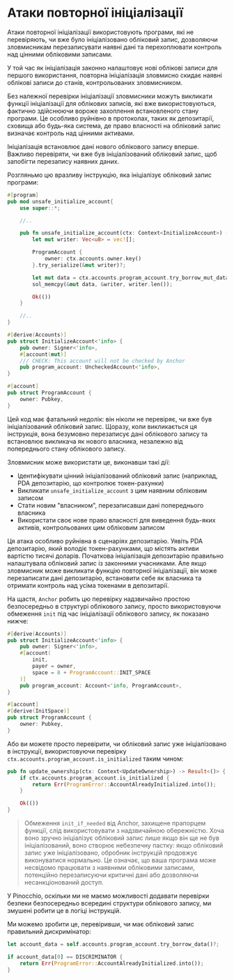 
# Атаки повторної ініціалізації

Атаки повторної ініціалізації використовують програми, які не перевіряють, чи вже було ініціалізовано обліковий запис, дозволяючи зловмисникам перезаписувати наявні дані та перехоплювати контроль над цінними обліковими записами.

У той час як ініціалізація законно налаштовує нові облікові записи для першого використання, повторна ініціалізація зловмисно скидає наявні облікові записи до станів, контрольованих зловмисником.

Без належної перевірки ініціалізації зловмисники можуть викликати функції ініціалізації для облікових записів, які вже використовуються, фактично здійснюючи вороже захоплення встановленого стану програми. Це особливо руйнівно в протоколах, таких як депозитарії, сховища або будь-яка система, де право власності на обліковий запис визначає контроль над цінними активами.

Ініціалізація встановлює дані нового облікового запису вперше. Важливо перевіряти, чи вже був ініціалізований обліковий запис, щоб запобігти перезапису наявних даних.

<ArticleSection name="Anchor" id="anchor" level="h2" />

Розгляньмо цю вразливу інструкцію, яка ініціалізує обліковий запис програми:

```rust
#[program]
pub mod unsafe_initialize_account{
    use super::*;

    //..

    pub fn unsafe_initialize_account(ctx: Context<InitializeAccount>) -> Result<()> {
        let mut writer: Vec<u8> = vec![];

        ProgramAccount {
            owner: ctx.accounts.owner.key()
        }.try_serialize(&mut writer)?;

        let mut data = ctx.accounts.program_account.try_borrow_mut_data()?;
        sol_memcpy(&mut data, &writer, writer.len());

        Ok(())
    }

    //..
}

#[derive(Accounts)]
pub struct InitializeAccount<'info> {
    pub owner: Signer<'info>,
    #[account(mut)]
    /// CHECK: This account will not be checked by Anchor
    pub program_account: UncheckedAccount<'info>,
}

#[account]
pub struct ProgramAccount {
    owner: Pubkey,
}
```

Цей код має фатальний недолік: він ніколи не перевіряє, чи вже був ініціалізований обліковий запис. Щоразу, коли викликається ця інструкція, вона безумовно перезаписує дані облікового запису та встановлює викликача як нового власника, незалежно від попереднього стану облікового запису.

Зловмисник може використати це, виконавши такі дії:
- Ідентифікувати цінний ініціалізований обліковий запис (наприклад, PDA депозитарію, що контролює токен-рахунки)
- Викликати `unsafe_initialize_account` з цим наявним обліковим записом
- Стати новим "власником", перезаписавши дані попереднього власника
- Використати своє нове право власності для виведення будь-яких активів, контрольованих цим обліковим записом

Ця атака особливо руйнівна в сценаріях депозитарію. Уявіть PDA депозитарію, який володіє токен-рахунками, що містять активи вартістю тисячі доларів. Початкова ініціалізація депозитарію правильно налаштувала обліковий запис із законними учасниками. Але якщо зловмисник може викликати функцію повторної ініціалізації, він може перезаписати дані депозитарію, встановити себе як власника та отримати контроль над усіма токенами в депозитарії.

На щастя, `Anchor` робить цю перевірку надзвичайно простою безпосередньо в структурі облікового запису, просто використовуючи обмеження `init` під час ініціалізації облікового запису, як показано нижче:

```rust
#[derive(Accounts)]
pub struct InitializeAccount<'info> {
    pub owner: Signer<'info>,
    #[account(
        init,
        payer = owner,
        space = 8 + ProgramAccount::INIT_SPACE
    )]
    pub program_account: Account<'info, ProgramAccount>,
}

#[account]
#[derive(InitSpace)]
pub struct ProgramAccount {
    owner: Pubkey,
}
```

Або ви можете просто перевірити, чи обліковий запис уже ініціалізовано в інструкції, використовуючи перевірку `ctx.accounts.program_account.is_initialized` таким чином:

```rust
pub fn update_ownership(ctx: Context<UpdateOwnership>) -> Result<()> {
    if ctx.accounts.program_account.is_initialized {
        return Err(ProgramError::AccountAlreadyInitialized.into());
    }

    Ok(())
}
```

> Обмеження `init_if_needed` від Anchor, захищене прапорцем функції, слід використовувати з надзвичайною обережністю. Хоча воно зручно ініціалізує обліковий запис лише якщо він ще не був ініціалізований, воно створює небезпечну пастку: якщо обліковий запис уже ініціалізовано, обробник інструкцій продовжує виконуватися нормально. Це означає, що ваша програма може несвідомо працювати з наявними обліковими записами, потенційно перезаписуючи критичні дані або дозволяючи несанкціонований доступ.

<ArticleSection name="Pinocchio" id="pinocchio" level="h2" />

У Pinocchio, оскільки ми не маємо можливості додавати перевірки безпеки безпосередньо всередині структури облікового запису, ми змушені робити це в логіці інструкцій.

Ми можемо зробити це, перевіривши, чи має обліковий запис правильний дискримінатор:

```rust
let account_data = self.accounts.program_account.try_borrow_data()?;

if account_data[0] == DISCRIMINATOR {
    return Err(ProgramError::AccountAlreadyInitialized.into());
}
```
